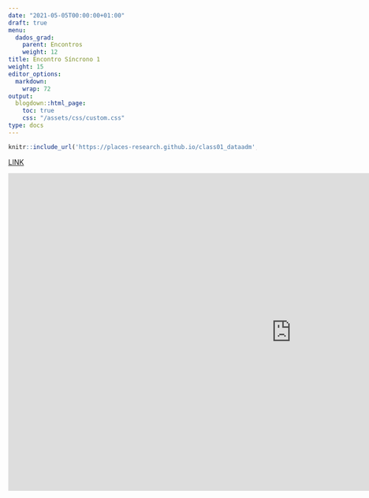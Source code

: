 ```yaml
---
date: "2021-05-05T00:00:00+01:00"
draft: true
menu:
  dados_grad:
    parent: Encontros
    weight: 12
title: Encontro Síncrono 1
weight: 15
editor_options: 
  markdown: 
    wrap: 72
output: 
  blogdown::html_page:
    toc: true
    css: "/assets/css/custom.css"
type: docs
---
```



```r
knitr::include_url('https://places-research.github.io/class01_dataadm', height = "400px")
```

[LINK](https://places-research.github.io/class01_dataadm)

<iframe width="1147" height="645" src="https://www.youtube.com/embed/5lqgtGO433M" title="YouTube video player" frameborder="0" allow="accelerometer; autoplay; clipboard-write; encrypted-media; gyroscope; picture-in-picture" allowfullscreen></iframe>
